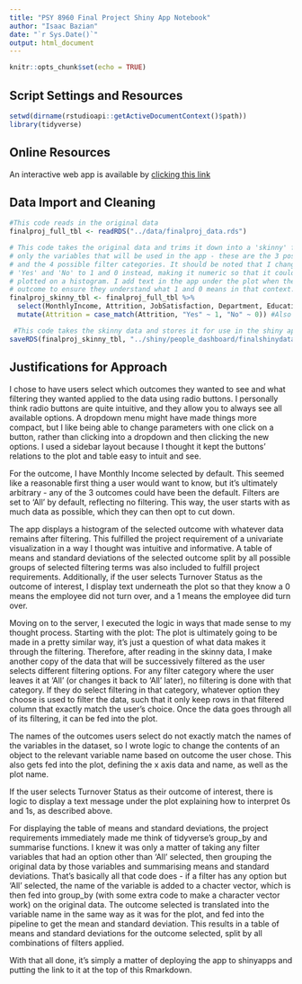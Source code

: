 ```yaml
---
title: "PSY 8960 Final Project Shiny App Notebook"
author: "Isaac Bazian"
date: "`r Sys.Date()`"
output: html_document
---
```


```r
knitr::opts_chunk$set(echo = TRUE)
```

## **Script Settings and Resources**

```r
setwd(dirname(rstudioapi::getActiveDocumentContext()$path))
library(tidyverse)
```

## **Online Resources**

An interactive web app is available by [clicking this link](https://isaacbazian.shinyapps.io/people_dashboard/)

## **Data Import and Cleaning**

```r
#This code reads in the original data
finalproj_full_tbl <- readRDS("../data/finalproj_data.rds")

# This code takes the original data and trims it down into a 'skinny' format, including
# only the variables that will be used in the app - these are the 3 possible outcomes
# and the 4 possible filter categories. It should be noted that I changed Attrition from
# 'Yes' and 'No' to 1 and 0 instead, making it numeric so that it could be properly
# plotted on a histogram. I add text in the app under the plot when the user selects this
# outcome to ensure they understand what 1 and 0 means in that context.
finalproj_skinny_tbl <- finalproj_full_tbl %>% 
  select(MonthlyIncome, Attrition, JobSatisfaction, Department, EducationField, Gender, JobRole) %>% 
  mutate(Attrition = case_match(Attrition, "Yes" ~ 1, "No" ~ 0)) #Also makes the column numeric

 #This code takes the skinny data and stores it for use in the shiny app
saveRDS(finalproj_skinny_tbl, "../shiny/people_dashboard/finalshinydata.rds")
```



## **Justifications for Approach**

I chose to have users select which outcomes they wanted to see and what filtering
they wanted applied to the data using radio buttons. I personally think radio buttons
are quite intuitive, and they allow you to always see all available options.
A dropdown menu might have made things more compact, but I like being able to change
parameters with one click on a button, rather than clicking into a dropdown and then
clicking the new options. I used a sidebar layout because I thought it kept the buttons'
relations to the plot and table easy to intuit and see.

For the outcome, I have Monthly Income selected by default. This seemed like a reasonable
first thing a user would want to know, but it's ultimately arbitrary - any of the 3
outcomes could have been the default. Filters are set to 'All' by default, reflecting no
filtering. This way, the user starts with as much data as possible, which they can
then opt to cut down.

The app displays a histogram of the selected outcome with whatever data remains 
after filtering. This fulfilled the project requirement of a univariate visualization
in a way I thought was intuitive and informative. A table of means and standard deviations
of the selected outcome split by all possible groups of selected filtering terms
was also included to fulfill project requirements. Additionally, if the user selects
Turnover Status as the outcome of interest, I display text underneath the plot so that
they know a 0 means the employee did not turn over, and a 1 means the employee
did turn over.

Moving on to the server, I executed the logic in ways that made sense to my thought process.
Starting with the plot: The plot is ultimately going to be made in a pretty similar way,
it's just a question of what data makes it through the filtering. Therefore, after
reading in the skinny data, I make another copy of the data that will be successively filtered
as the user selects different filtering options. For any filter category where
the user leaves it at 'All' (or changes it back to 'All' later), no filtering is done
with that category. If they do select filtering in that category, whatever option
they choose is used to filter the data, such that it only keep rows in that filtered
column that exactly match the user's choice. Once the data goes through all of
its filtering, it can be fed into the plot.

The names of the outcomes users select do not exactly match the names of the variables
in the dataset, so I wrote logic to change the contents of an object to the relevant
variable name based on outcome the user chose. This also gets fed into the plot,
defining the x axis data and name, as well as the plot name.

If the user selects Turnover Status as their outcome of interest, there is logic to display
a text message under the plot explaining how to interpret 0s and 1s, as described above.

For displaying the table of means and standard deviations, the project 
requirements immediately made me think of tidyverse's group_by and summarise functions.
I knew it was only a matter of taking any filter variables that had an option 
other than 'All' selected, then grouping the original data by those variables and
summarising means and standard deviations. That's basically all that code does -
if a filter has any option but 'All' selected, the name of the variable is added to
a chacter vector, which is then fed into group_by (with some extra code to make
a character vector work) on the original data. The outcome selected is translated into
the variable name in the same way as it was for the plot, and fed into the pipeline to
get the mean and standard deviation. This results in a table of means and standard deviations
for the outcome selected, split by all combinations of filters applied.

With that all done, it's simply a matter of deploying the app to shinyapps and
putting the link to it at the top of this Rmarkdown.









